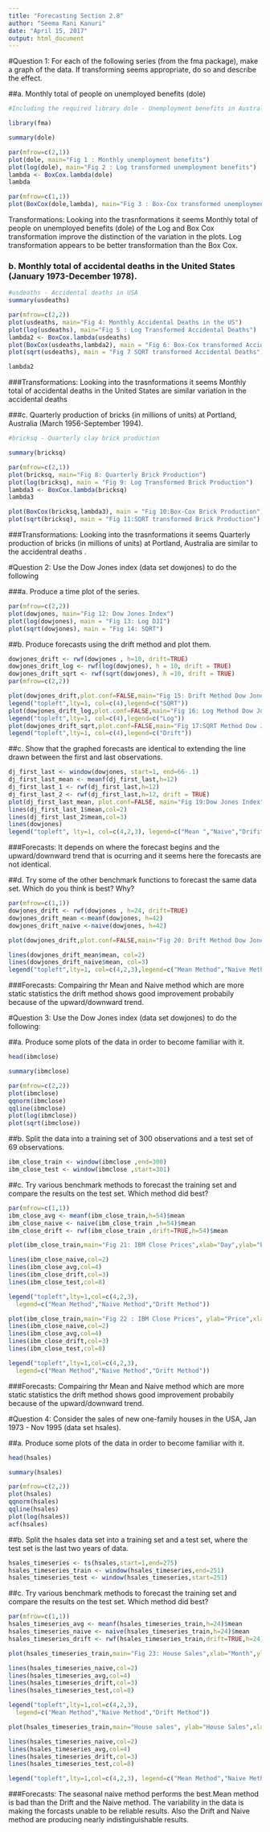 ---
title: "Forecasting Section 2.8"
author: "Seema Rani Kanuri"
date: "April 15, 2017"
output: html_document
---




#Question 1:
For each of the following series (from the fma package), make a graph of the data. If transforming seems appropriate, do so and describe the effect.


##a. Monthly total of people on unemployed benefits (dole)

```{r setup, include=FALSE}
#Including the required library dole - Unemployment benefits in Australia 

library(fma)
```

```{r}
summary(dole)
```

```{r}
par(mfrow=c(2,1))
plot(dole, main="Fig 1 : Monthly unemployment benefits")
plot(log(dole), main="Fig 2 : Log transformed unemployment benefits")
lambda <- BoxCox.lambda(dole)
lambda
```

```{r}
par(mfrow=c(1,1))
plot(BoxCox(dole,lambda), main="Fig 3 : Box-Cox transformed unemployment benefits")
```

Transformations: 
Looking into the trasnformations it seems Monthly total of people on unemployed benefits (dole) of the Log and Box Cox transformation improve the distinction of the variation in the plots. Log transformation appears to be better transformation than the Box Cox.

### b. Monthly total of accidental deaths in the United States (January 1973-December 1978).

```{r}
#usdeaths - Accidental deaths in USA  
summary(usdeaths)
```

```{r}
par(mfrow=c(2,2))
plot(usdeaths, main="Fig 4: Monthly Accidental Deaths in the US")
plot(log(usdeaths), main="Fig 5 : Log Transformed Accidental Deaths")
lambda2 <- BoxCox.lambda(usdeaths)
plot(BoxCox(usdeaths,lambda2), main = "Fig 6: Box-Cox transformed Accidental Deaths")
plot(sqrt(usdeaths), main = "Fig 7 SQRT transformed Accidental Deaths")
```

```{r}
lambda2
```

###Transformations:
Looking into the trasnformations it seems Monthly total of accidental deaths in the United States are similar variation in the accidental deaths


###c. Quarterly production of bricks (in millions of units) at Portland, Australia (March 1956-September 1994).

```{r}
#bricksq - Quarterly clay brick production

summary(bricksq)
```

```{r}
par(mfrow=c(2,1))
plot(bricksq, main="Fig 8: Quarterly Brick Production")
plot(log(bricksq), main = "Fig 9: Log Transformed Brick Production")
lambda3 <- BoxCox.lambda(bricksq)
lambda3
```

```{r}
plot(BoxCox(bricksq,lambda3), main = "Fig 10:Box-Cox Brick Production")
plot(sqrt(bricksq), main = "Fig 11:SQRT transformed Brick Production")
```

###Transformations: 
Looking into the trasnformations it seems Quarterly production of bricks (in millions of units) at Portland, Australia are similar to the accidentral deaths .



#Question 2:
Use the Dow Jones index (data set dowjones) to do the following

###a. Produce a time plot of the series.

```{r}
par(mfrow=c(2,2))
plot(dowjones, main="Fig 12: Dow Jones Index")
plot(log(dowjones), main = "Fig 13: Log DJI")
plot(sqrt(dowjones), main = "Fig 14: SQRT")
```


##b. Produce forecasts using the drift method and plot them.

```{r}
dowjones_drift <- rwf(dowjones , h=10, drift=TRUE)
dowjones_drift_log <- rwf(log(dowjones), h = 10, drift = TRUE)
dowjones_drift_sqrt <- rwf(sqrt(dowjones), h =10, drift = TRUE)
par(mfrow=c(2,2))

plot(dowjones_drift,plot.conf=FALSE,main="Fig 15: Drift Method Dow Jones", ylab="Index",xlab="Year")
legend("topleft",lty=1, col=c(4),legend=c("SQRT"))
plot(dowjones_drift_log,plot.conf=FALSE,main="Fig 16: Log Method Dow Jones", ylab="Index",xlab="Year")
legend("topleft",lty=1, col=c(4),legend=c("Log"))
plot(dowjones_drift_sqrt,plot.conf=FALSE,main="Fig 17:SQRT Method Dow Jones", ylab="Index",xlab="Year")
legend("topleft",lty=1, col=c(4),legend=c("Drift"))
```

##c. Show that the graphed forecasts are identical to extending the line drawn between the first and last observations.

```{r}
dj_first_last <- window(dowjones, start=1, end=66-.1)
dj_first_last_mean <- meanf(dj_first_last,h=12)
dj_first_last_1 <- rwf(dj_first_last,h=12)
dj_first_last_2 <- rwf(dj_first_last,h=12, drift = TRUE)
plot(dj_first_last_mean, plot.conf=FALSE, main="Fig 19:Dow Jones Index", xlim=c(1,78))
lines(dj_first_last_1$mean,col=2)
lines(dj_first_last_2$mean,col=3)
lines(dowjones)
legend("topleft", lty=1, col=c(4,2,3), legend=c("Mean ","Naive","Drifit"))
```

###Forecasts: 
It depends on where the forecast begins and the upward/downward trend that is ocurring and it seems here the forecasts are not identical. 


##d. Try some of the other benchmark functions to forecast the same data set. Which do you think is best? Why?

```{r}
par(mfrow=c(1,1))
dowjones_drift <- rwf(dowjones , h=24, drift=TRUE)
dowjones_drift_mean <-meanf(dowjones, h=42)
dowjones_drift_naive <-naive(dowjones, h=42)

plot(dowjones_drift,plot.conf=FALSE,main="Fig 20: Drift Method Dow Jones", ylab="Index",xlab="Year")

lines(dowjones_drift_mean$mean, col=2)
lines(dowjones_drift_naive$mean, col=3)
legend("topleft",lty=1, col=c(4,2,3),legend=c("Mean Method","Naive Method","Drift"))
```

###Forecasts: 
Compairing thr Mean and Naive method which are more static statistics the drift method shows good improvement probabily because of the upward/downward trend.


#Question 3:
Use the Dow Jones index (data set dowjones) to do the following:

##a. Produce some plots of the data in order to become familiar with it.
```{r}
head(ibmclose)
```


```{r}
summary(ibmclose)
```

```{r}
par(mfrow=c(2,2))
plot(ibmclose)
qqnorm(ibmclose)
qqline(ibmclose)
plot(log(ibmclose))
plot(sqrt(ibmclose))
```


##b. Split the data into a training set of 300 observations and a test set of 69 observations.

```{r}
ibm_close_train <- window(ibmclose ,end=300)
ibm_close_test <- window(ibmclose ,start=301)
```


##c. Try various benchmark methods to forecast the training set and compare the results on the test set. Which method did best?

```{r}
par(mfrow=c(1,1))
ibm_close_avg <- meanf(ibm_close_train,h=54)$mean
ibm_close_naive <- naive(ibm_close_train ,h=54)$mean
ibm_close_drift <- rwf(ibm_close_train ,drift=TRUE,h=54)$mean

plot(ibm_close_train,main="Fig 21: IBM Close Prices",xlab="Day",ylab="Price")

lines(ibm_close_naive,col=2)
lines(ibm_close_avg,col=4)
lines(ibm_close_drift,col=3)
lines(ibm_close_test,col=8)

legend("topleft",lty=1,col=c(4,2,3),
  legend=c("Mean Method","Naive Method","Drift Method"))
```


```{r}
plot(ibm_close_train,main="Fig 22 : IBM Close Prices", ylab="Price",xlab="Day", xlim=c(250,369), ylim=c(300,425))
lines(ibm_close_naive,col=2)
lines(ibm_close_avg,col=4)
lines(ibm_close_drift,col=3)
lines(ibm_close_test,col=8)

legend("topleft",lty=1,col=c(4,2,3),
  legend=c("Mean Method","Naive Method","Drift Method"))
```

###Forecasts: 
Compairing thr Mean and Naive method which are more static statistics the drift method shows good improvement probabily because of the upward/downward trend.

#Question 4:
Consider the sales of new one-family houses in the USA, Jan 1973 - Nov 1995 (data set hsales).

##a. Produce some plots of the data in order to become familiar with it.

```{r}
head(hsales)
```


```{r}
summary(hsales)
```

```{r}
par(mfrow=c(2,2))
plot(hsales)
qqnorm(hsales)
qqline(hsales)
plot(log(hsales))
acf(hsales)
```

##b. Split the hsales data set into a training set and a test set, where the test set is the last two years of data.

```{r}
hsales_timeseries <- ts(hsales,start=1,end=275)
hsales_timeseries_train <- window(hsales_timeseries,end=251)
hsales_timeseries_test <- window(hsales_timeseries,start=251)
```


##c. Try various benchmark methods to forecast the training set and compare the results on the test set. Which method did best?

```{r}
par(mfrow=c(1,1))
hsales_timeseries_avg <- meanf(hsales_timeseries_train,h=24)$mean
hsales_timeseries_naive <- naive(hsales_timeseries_train,h=24)$mean
hsales_timeseries_drift <- rwf(hsales_timeseries_train,drift=TRUE,h=24)$mean

plot(hsales_timeseries_train,main="Fig 23: House Sales",xlab="Month",ylab="Price")

lines(hsales_timeseries_naive,col=2)
lines(hsales_timeseries_avg,col=4)
lines(hsales_timeseries_drift,col=3)
lines(hsales_timeseries_test,col=8)

legend("topleft",lty=1,col=c(4,2,3),
  legend=c("Mean Method","Naive Method","Drift Method"))
```


```{r}
plot(hsales_timeseries_train,main="House sales", ylab="House Sales",xlab="Month", xlim=c(240,275), ylim=c(35,75))

lines(hsales_timeseries_naive,col=2)
lines(hsales_timeseries_avg,col=4)
lines(hsales_timeseries_drift,col=3)
lines(hsales_timeseries_test,col=8)

legend("topleft",lty=1,col=c(4,2,3), legend=c("Mean Method","Naive Method","Drift Method"))
```

###Forecasts: 
The seasonal naive method performs the best.Mean method is bad than the Drift and the Naive method. The variability in the data is making the forcasts unable to be reliable results. Also the Drift and Naive method are producing nearly indistinguishable results.

